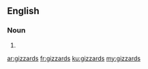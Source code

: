 ==English==

===Noun===
{{head|en|plural}}

# {{plural of|gizzard|lang=en}}

[[ar:gizzards]]
[[fr:gizzards]]
[[ku:gizzards]]
[[my:gizzards]]